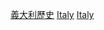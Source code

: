 {{Commons cat|History of Italy by period}}

[[Category:義大利歷史|]]
[[Category:各國各時期歷史|Italy]]
[[Category:依時期劃分的歐洲歷史|Italy]]